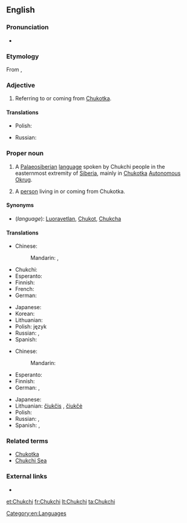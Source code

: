 ==English==
{{wikipedia}}

===Pronunciation===
* {{IPA|/ˈtʃuktʃiː/}}

===Etymology===
From {{etyl|ru|en}} {{term|чукчи||tr=čúkči|lang=ru|sc=Cyrl}}, {{singular}} {{term|чукча||tr=čúkča|lang=ru|sc=Cyrl}}

===Adjective===
{{en-adj|-}}

# Referring to or coming from [[Chukotka]].

====Translations====
{{trans-top|referring to Chukotka}}
* Polish: {{t|pl|czukocki|m}}
{{trans-mid}}
* Russian: {{t+|ru|чукотский|tr=čukótskij}}
{{trans-bottom}}

===Proper noun===
{{en-noun|~}}

# {{context|uncountable|lang=en}} A [[Palaeosiberian]] [[language]] spoken by Chukchi people in the easternmost extremity of [[Siberia]], mainly in [[Chukotka]] [[autonomous|Autonomous]] [[okrug|Okrug]].
# {{context|countable|lang=en}} A [[person]] living in or coming from Chukotka.

====Synonyms====
* (''language''): [[Luoravetlan]], [[Chukot]], [[Chukcha]]

====Translations====
{{trans-top|language}}
* Chinese:
*: Mandarin: {{t|cmn|楚科奇語|sc=Hani}}, {{t|cmn|楚科奇语|tr=Chukēqí yǔ|sc=Hani}}
* Chukchi: {{t|ckt|ԓыгъоравэтԓьэн йиԓыйиԓ|tr=lyg"oravetl'an jiljil}}
* Esperanto: {{t|eo|ĉukĉa}}
* Finnish: {{t|fi|tšuktšien}}
* French: {{t+|fr|tchouktche|m}}
* German: {{t+|de|Tschuktschisch|n}}
{{trans-mid}}
* Japanese: {{t|ja|チュクチ語|tr=Chukuchi-go}}
* Korean: {{t|ko|축치어|tr=Chukchi-eo|sc=Hang}}
* Lithuanian: {{t+|lt|čiukčių kalba}}
* Polish: język {{t|pl|czukocki|m}}
* Russian: {{t|ru|чукотский язык|m|tr=čukótskij jazýk}}, {{t+|ru|чукотский|m|tr=čukótskij}}
* Spanish: {{t|es|chucoto|m}}
{{trans-bottom}}

{{trans-top|person from Chukotka}}
* Chinese:
*: Mandarin: {{t|cmn|楚科奇人|tr=Chukēqí rén|sc=Hani}}
* Esperanto: {{t|eo|ĉukĉano}}
* Finnish: {{t|fi|tšuktšien}}
* German: {{t+|de|Tschuktsche|m}}, {{t|de|Tschuktschin|f}}
{{trans-mid}}
* Japanese: {{t|ja|チュクチ人|tr=Chukuchi-jin}}
* Lithuanian: [[čiukčis]] {{m}}, [[čiukčė]] {{f}}
* Polish: {{t|pl|Czukcza|m}}
* Russian: {{t+|ru|чукча|m|f|tr=čúkča}}, {{t+|ru|чукчи|p|tr=čúkči}}
* Spanish: {{t|es|chucoto|m}}, {{t|es|chucota|f}}
{{trans-bottom}}

===Related terms===
* [[Chukotka]]
* [[Chukchi Sea]]

===External links===
* {{ethnologue|code=ckt}}

[[Category:en:Languages]]

[[et:Chukchi]]
[[fr:Chukchi]]
[[lt:Chukchi]]
[[ta:Chukchi]]